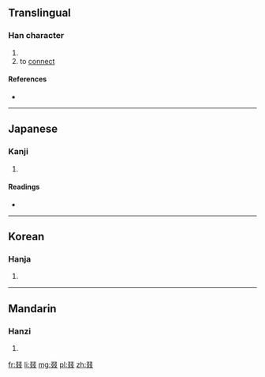 ==Translingual==

===Han character===
{{Han char|rn=29|rad=又|as=06|sn=8|four=|canj=水水水水 (EEEE)|ids=⿰⿱[[又]]又⿱又又}}

# {{defn|Han|sort=又06}}
# to [[connect]]

====References====
* {{Han ref|kx=0166.030|dkj=03157|dj=0377.010|hdz=10397.040|uh=53D5|ud=21461}}

----

==Japanese==

===Kanji===
{{ja-kanji|grade=|rs=又06}}

# {{defn|lang=ja|sort=又06}}

====Readings====
* {{ja-readings|on=[[てつ]] (tetsu), [[てち]] (techi), [[げつ]] (getsu)|kun=[[つづる]] (tsuzuru), [[すみやか]] (sumiyaka)}}

----

==Korean==

===Hanja===
{{ko-hanja|hangeul=철|rv=cheol|mr=ch'ŏl}}

# {{defn|lang=ko|sort=又06}}

----

==Mandarin==

===Hanzi===
{{cmn-hanzi|pin=[[zhuó]] ([[zhuo2]])|wg=cho<sup>2</sup>}}

# {{defn|lang=cmn|sort=又06}}

[[fr:叕]]
[[li:叕]]
[[mg:叕]]
[[pl:叕]]
[[zh:叕]]